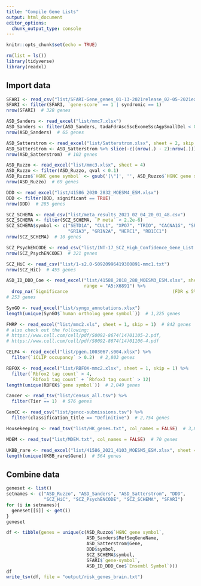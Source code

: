 ```yaml
---
title: "Compile Gene Lists"
output: html_document
editor_options:
  chunk_output_type: console
---
```


```r
knitr::opts_chunk$set(echo = TRUE)

rm(list = ls())
library(tidyverse)
library(readxl)
```

## Import data
```r
SFARI <- read_csv("list/SFARI-Gene_genes_01-13-2021release_02-05-2021export.csv")
SFARI <- filter(SFARI, `gene-score` == 1 | syndromic == 1)
nrow(SFARI)  # 328 genes

ASD_Sanders <- read_excel("list/mmc7.xlsx")
ASD_Sanders <- filter(ASD_Sanders, tadaFdrAscSscExomeSscAgpSmallDel < 0.1)
nrow(ASD_Sanders)  # 65 genes

ASD_Satterstrom <- read_excel("list/Satterstrom.xlsx", sheet = 2, skip = 1)
ASD_Satterstrom <- ASD_Satterstrom %>% slice(-c((nrow(.) - 2):nrow(.)))
nrow(ASD_Satterstrom)  # 102 genes

ASD_Ruzzo <- read_excel("list/mmc3.xlsx", sheet = 4)
ASD_Ruzzo <- filter(ASD_Ruzzo, qval < 0.1)
ASD_Ruzzo$`HGNC gene symbol` <- gsub('[\"]', '', ASD_Ruzzo$`HGNC gene symbol`)
nrow(ASD_Ruzzo)  # 69 genes

DDD <- read_excel("list/41586_2020_2832_MOESM4_ESM.xlsx")
DDD <- filter(DDD, significant == TRUE)
nrow(DDD)  # 285 genes

SCZ_SCHEMA <- read_csv("list/meta_results_2021_02_04_20_01_48.csv")
SCZ_SCHEMA <- filter(SCZ_SCHEMA, `P meta` < 2.2e-6)
SCZ_SCHEMA$symbol <- c("SETD1A", "CUL1", "XPO7", "TRIO", "CACNA1G", "SP4", 
                       "GRIA3", "GRIN2A", "HERC1", "RB1CC1")
nrow(SCZ_SCHEMA)  # 10 genes

SCZ_PsychENCODE <- read_csv("list/INT-17_SCZ_High_Confidence_Gene_List.csv")
nrow(SCZ_PsychENCODE)  # 321 genes

SCZ_HiC <- read_csv("list/1-s2.0-S0920996419300891-mmc1.txt")
nrow(SCZ_HiC)  # 455 genes

ASD_ID_DDD_Coe <- read_excel("list/41588_2018_288_MOESM3_ESM.xlsx", sheet = 2, skip = 4, 
                             range = "A5:X6891") %>% 
  drop_na(`Significance                                       (FDR ≤ 5%, count > 1)...24`)
# 253 genes

SynGO <- read_excel("list/syngo_annotations.xlsx")
length(unique(SynGO$`human ortholog gene symbol`))  # 1,225 genes

FMRP <- read_excel("list/mmc2.xls", sheet = 1, skip = 1)  # 842 genes
# also check out the following:
# https://www.cell.com/cell/pdf/S0092-8674(14)01105-2.pdf,
# https://www.cell.com/cell/pdf/S0092-8674(14)01106-4.pdf

CELF4 <- read_excel("list/pgen.1003067.s004.xlsx") %>% 
  filter(`iCLIP occupancy` > 0.2)  # 2,803 genes

RBFOX <- read_excel("list/RBFOX-mmc2.xlsx", sheet = 1, skip = 1) %>% 
  filter(`Rbfox2 tag count` > 4, 
         `Rbfox1 tag count` + `Rbfox3 tag count` > 12)
length(unique(RBFOX$`gene symbol`))  # 2,049 genes

Cancer <- read_tsv("list/Census_all.tsv") %>% 
  filter(Tier == 1)  # 576 genes

GenCC <- read_csv("list/gencc-submissions.tsv") %>% 
  filter(classification_title == "Definitive")  # 2,754 genes

Housekeeping <- read_tsv("list/HK_genes.txt", col_names = FALSE)  # 3,804 genes

MDEM <- read_tsv("list/MDEM.txt", col_names = FALSE)  # 70 genes

UKBB_rare <- read_excel("list/41586_2021_4103_MOESM5_ESM.xlsx", sheet = 3)  
length(unique(UKBB_rare$Gene))  # 564 genes
```

## Combine data
```r
geneset <- list()
setnames <- c("ASD_Ruzzo", "ASD_Sanders", "ASD_Satterstrom", "DDD",
              "SCZ_HiC", "SCZ_PsychENCODE", "SCZ_SCHEMA", "SFARI")
for (i in setnames){
  geneset[[i]] <- get(i)
}
geneset
```

```r
df <- tibble(genes = unique(c(ASD_Ruzzo$`HGNC gene symbol`, 
                              ASD_Sanders$RefSeqGeneName, 
                              ASD_Satterstrom$Gene, 
                              DDD$symbol, 
                              SCZ_SCHEMA$symbol,
                              SFARI$`gene-symbol`,
                              ASD_ID_DDD_Coe$`Ensembl Symbol`)))
df
write_tsv(df, file = "output/risk_genes_brain.txt")
```
